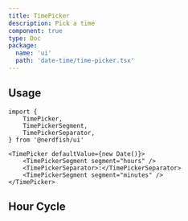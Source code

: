 ```yaml
---
title: TimePicker
description: Pick a time
component: true
type: Doc
package:
  name: 'ui'
  path: 'date-time/time-picker.tsx'
---
```


<ComponentExample src="/src/examples/time-picker/demo.tsx">
	<TimePickerDemo />
</ComponentExample>

## Usage

```tsx
import {
	TimePicker,
	TimePickerSegment,
	TimePickerSeparator,
} from '@nerdfish/ui'
```

```tsx
<TimePicker defaultValue={new Date()}>
	<TimePickerSegment segment="hours" />
	<TimePickerSeparator>:</TimePickerSeparator>
	<TimePickerSegment segment="minutes" />
</TimePicker>
```

## Hour Cycle

<ComponentExample src="/src/examples/time-picker/hour-cycle.tsx">
	<TimePickerHourCycleDemo />
</ComponentExample>

